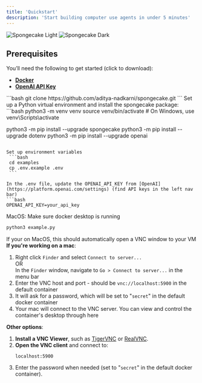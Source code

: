 ```yaml
---
title: 'Quickstart'
description: 'Start building computer use agents in under 5 minutes'
---
```


<img
  className="block dark:hidden"
  src="/images/spongecake-social-preview-light-v2.png"
  alt="Spongecake Light"
/>
<img
  className="hidden dark:block"
  src="/images/spongecake-social-preview-dark-v2.png"
  alt="Spongecake Dark"
/>
## Prerequisites

You’ll need the following to get started (click to download):
- [**Docker**](https://docs.docker.com/get-docker/)  
- [**OpenAI API Key**](https://platform.openai.com/settings/)

<AccordionGroup>
<Accordion icon="message-bot" title="Clone the repo">
     ```bash
   git clone https://github.com/aditya-nadkarni/spongecake.git
   ```
</Accordion>
<Accordion icon="laptop" title="Set up environment">
  Set up a Python virtual environment and install the spongecake package:
   ```bash
   python3 -m venv venv
   source venv/bin/activate  # On Windows, use venv\Scripts\activate

   python3 -m pip install --upgrade spongecake
   python3 -m pip install --upgrade dotenv
   python3 -m pip install --upgrade openai  
   ```

  Set up environment variables
    ```bash
    cd examples 
    cp .env.example .env
    ```

  In the .env file, update the OPENAI_API_KEY from [OpenAI](https://platform.openai.com/settings) (find API keys in the left nav bar)
  ```bash
  OPENAI_API_KEY=your_api_key
  ```
</Accordion>
<Accordion icon="rocket" title="Run your first script">
  MacOS: Make sure docker desktop is running 

   ```bash
   python3 example.py
   ```

   If your on MacOS, this should automatically open a VNC window to your VM
</Accordion>
<Accordion icon="camera" title="View your desktop">
**If you're working on a mac**:
1. Right click `Finder` and select `Connect to server...`  
      OR  
   In the `Finder` window, navigate to `Go > Connect to server...` in the menu bar
2. Enter the VNC host and port - should be `vnc://localhost:5900` in the default container
3. It will ask for a password, which will be set to "`secret`" in the default docker container
4. Your mac will connect to the VNC server. You can view and control the container's desktop through here

**Other options**:
1. **Install a VNC Viewer**, such as [TigerVNC](https://tigervnc.org/) or [RealVNC](https://www.realvnc.com/en/connect/download/viewer/).
2. **Open the VNC client** and connect to:
   ```
   localhost:5900
   ```
3. Enter the password when needed (set to "`secret`" in the default docker container).
</Accordion>

</AccordionGroup>
